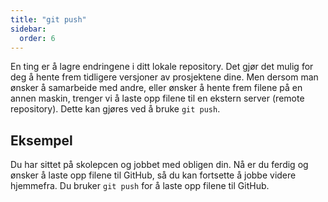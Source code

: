 ```yaml
---
title: "git push"
sidebar:
  order: 6
---
```


En ting er å lagre endringene i ditt lokale repository. Det gjør det mulig for deg å hente frem tidligere versjoner av prosjektene dine. Men dersom man ønsker å samarbeide med andre, eller ønsker å hente frem filene på en annen maskin, trenger vi å laste opp filene til en ekstern server (remote repository). Dette kan gjøres ved å bruke `git push`.

## Eksempel

Du har sittet på skolepcen og jobbet med obligen din. Nå er du ferdig og ønsker å laste opp filene til GitHub, så du kan fortsette å jobbe videre hjemmefra. Du bruker `git push` for å laste opp filene til GitHub.


<SelectCorrect
  question="Hva gjør 'git push' kommandoen?"
  correct="Laster opp lokale endringer til et fjern-repository."
  wrong1="Oppdaterer det lokale repositoryet med endringer fra fjern-repositoryet."
  wrong2="Kloner et repository fra nettet til din lokale maskin."
/>


<LikeThisPage />
